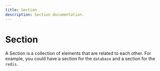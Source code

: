 ```yaml
---
title: Section
description: Section documentation.
---
```


# Section

A Section is a collection of elements that are related to each other.
For example, you could have a section for the `database` and a section for the `redis`.
